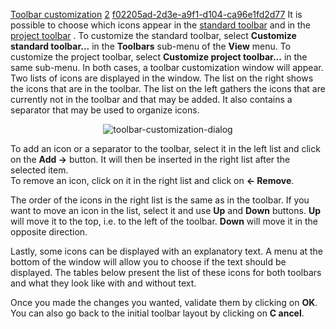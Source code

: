 [[Property:title|Toolbar customization]]
[[Property:weight|2]]
[[Property:uuid|f02205ad-2d3e-a9f1-d104-ca96e1fd2d77]]
It is possible to choose which icons appear in the [[Main toolbars|standard toolbar]]  and in the [[Main toolbars|project toolbar]] . To customize the standard toolbar, select '''Customize standard toolbar...''' in the '''Toolbars''' sub-menu of the '''View''' menu. To customize the project toolbar, select '''Customize project toolbar...''' in the same sub-menu. 
In both cases, a toolbar customization window will appear. Two lists of icons are displayed in the window. The list on the right shows the icons that are in the toolbar. The list on the left gathers the icons that are currently not in the toolbar and that may be added. It also contains a separator that may be used to organize icons.



<center> [[Image:toolbar-customization-dialog]]  <br/>
</center>

To add an icon or a separator to the toolbar, select it in the left list and click on the '''Add ->''' button. It will then be inserted in the right list after the selected item. <br/>
To remove an icon, click on it in the right list and click on '''<- Remove'''. 

The order of the icons in the right list is the same as in the toolbar. If you want to move an icon in the list, select it and use '''Up''' and '''Down''' buttons. '''Up''' will move it to the top, i.e. to the left of the toolbar. '''Down''' will move it in the opposite direction. 

{{tip| '''Tip''': You can also pick-and-drop icons to organize them. }}

Lastly, some icons can be displayed with an explanatory text. A menu at the bottom of the window will allow you to choose if the text should be displayed. The tables below present the list of these icons for both toolbars and what they look like with and without text.

Once you made the changes you wanted, validate them by clicking on '''OK'''. You can also go back to the initial toolbar layout by clicking on '''C ancel'''. 

{{seealso| '''See Also''' <br/>
[[Main toolbars|Toolbars Reference]]  }}




